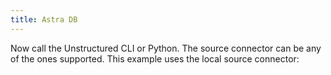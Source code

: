 ```yaml
---
title: Astra DB
---
```



<NewDocument />


<SharedContentAstraDB/>

Now call the Unstructured CLI or Python. The source connector can be any of the ones supported. This example uses the local source connector:


<CodeGroup>

  <AstraDBSh />

  <AstraDBPyV1 />

</CodeGroup>


<SharedPartitionByAPIOSS/>
